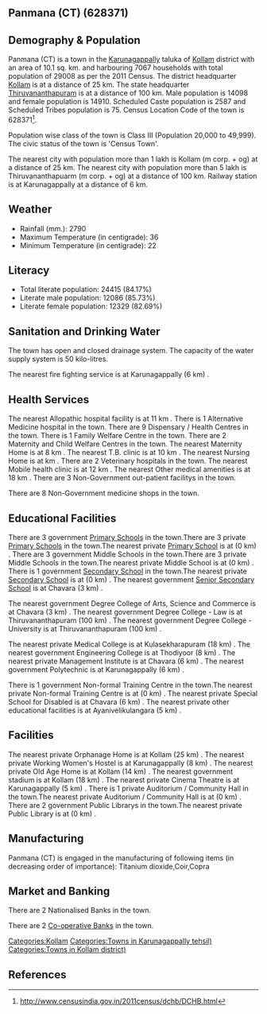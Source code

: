 {{Infobox settlement
| name=Panmana (CT)
| native_name=
| native_name_lang=
| other_name=
| nickname=
| settlement_type=Town
| image_skyline=
| image_alt=
| image_caption=
| pushpin_map=India Kerala
| pushpin_label_position=right
| pushpin_map_alt=
| pushpin_map_caption=Location in Kerala, India
| latd=
| latm=
| lats=
| latNS=
| longd=
| longm=
| longs=
| longEW=
| coordinates_display=inline,title
| subdivision_type=Country
| subdivision_name={{flag|India}}
| subdivision_type1=[[States and territories of India|State]]
| subdivision_name1=Kerala 
| subdivision_type2=[[List of districts of India|District]]
| subdivision_name2=Kollam
| subdivision_type3=Tahsil
| subdivision_name3=Karunagappally
| website=
| established_title=<!-- Established -->
| established_date=
| founder=
| named_for=
| government_type=
| governing_body=
| unit_pref=Metric
| area_footnotes=
| area_rank=
| area_total_km2=10.1
| elevation_footnotes=
| elevation_m=
| population_total=29008
| population_as_of=2011
| population_rank=
| population_density_km2=2872
| population_demonym=
| population_footnotes=
| demographics_type1=Languages=
| demographics1_title1=Official=
| demographics1_info1=[[Malayalam language|Malayalam]]
| timezone1=[[Indian Standard Time|IST]]
| utc_offset1==+5:30
| postal_code_type=[[Postal Index Number|PIN]]
| postal_code=
| area_code_type=Telephone code
| area_code=
| registration_plate=
| blank1_name_sec1=Nearest city
| blank1_info_sec1=[[Kollam (m corp. + og) ]]
| blank2_name_sec1=[[Human sex ratio|Sex ratio]]
| blank2_info_sec1=1057
| blank3_name_sec1=Literacy
| blank3_info_sec1=84.17%
| blank1_name_sec2=[[2011 Census of India|2011 census]] code
| blank1_info_sec2=628371
| footnotes=
}}

== Panmana (CT) (628371) ==

== Demography & Population ==

Panmana (CT) is a town in the [[Karunagappally]] taluka of [[Kollam]] district with an area of 10.1 sq. km. and harbouring 7067 households with total population of 29008 as per the 2011 Census. The district headquarter [[Kollam]] is at a distance of 25 km. The state headquarter [[Thiruvananthapuram]] is at a distance of 100 km. Male population is 14098 and female population is 14910. Scheduled Caste population is 2587 and Scheduled Tribes population is 75. Census Location Code of the town is 628371<ref>http://www.censusindia.gov.in/2011census/dchb/DCHB.html</ref>.

Population wise class of the town is Class III (Population 20,000 to 49,999).
The civic status of the town is 'Census Town'.

The nearest city with population more than 1 lakh is Kollam (m corp. + og)  at a distance of 25 km. The nearest city with population more than 5 lakh is Thiruvananthapuarm (m corp. + og) at a distance of 100 km. Railway station is at Karunagappally at a distance of 6 km.


== Weather ==  
* Rainfall (mm.): 2790 
* Maximum Temperature (in centigrade): 36
* Minimum Temperature (in centigrade): 22


== Literacy ==  
* Total literate population: 24415 (84.17%)
* Literate male population: 12086 (85.73%)
* Literate female population: 12329 (82.69%)


== Sanitation and Drinking Water ==  
The town has open and closed drainage system.
The capacity of the water supply system is 50 kilo-litres.

The nearest fire fighting service is at Karunagappally (6 km) .


== Health Services ==
The nearest Allopathic hospital facility is at 11 km .
There is 1 Alternative Medicine hospital in the town.
There are 9 Dispensary / Health Centres in the town.
There is 1 Family Welfare Centre in the town.
There are 2 Maternity and Child Welfare Centres in the town.
The nearest Maternity Home is at 8 km .
The nearest T.B. clinic is at 10 km .
The nearest Nursing Home is at  km .
There are 2 Veterinary hospitals in the town.
The nearest Mobile health clinic is at 12 km .
The nearest Other medical amenities is at 18 km .
There are 3 Non-Government out-patient facilitys in the town.


There are 8 Non-Government medicine shops in the town.


== Educational Facilities ==
There are 3 government [[Primary School]]s in the town.There are 3 private [[Primary School]]s in the town.The nearest private [[Primary School]] is at  (0 km) .
There are 3 government Middle Schools in the town.There are 3 private Middle Schools in the town.The nearest private Middle School is at  (0 km) .
There is 1 government [[Secondary School]] in the town.The nearest private [[Secondary School]] is at  (0 km) .
The nearest government [[Senior Secondary School]] is at Chavara  (3 km) .
 
 
 
 
 
The nearest government Degree College of Arts, Science and Commerce is at Chavara (3 km) .
The nearest government Degree College - Law is at Thiruvananthapuram (100 km) .
The nearest government Degree College - University is at Thiruvananthapuram (100 km) .
 
The nearest private Medical College is at Kulasekharapuram (18 km) .
The nearest government Engineering College is at Thodiyoor (8 km) .
The nearest private Management Institute is at Chavara (6 km) .
The nearest government Polytechnic is at Karunagappally (6 km) .
 
There is 1 government Non-formal Training Centre in the town.The nearest private Non-formal Training Centre is at  (0 km) .
The nearest private Special School for Disabled is at Chavara  (6 km) .
The nearest private other educational facilities is at Ayanivelikulangara (5 km) .


== Facilities ==
The nearest private Orphanage Home is at Kollam (25 km) .
The nearest private Working Women's Hostel is at Karunagappally (8 km) .
The nearest private Old Age Home is at Kollam (14 km) .
The nearest government stadium is at Kollam (18 km) .
The nearest private Cinema Theatre is at Karunagappally (5 km) .
There is 1 private Auditorium / Community Hall in the town.The nearest private Auditorium / Community Hall is at  (0 km) .
There are 2 government Public Librarys in the town.The nearest private Public Library is at  (0 km) .


== Manufacturing ==
Panmana (CT) is engaged in the manufacturing of following items (in decreasing order of importance): Titanium dioxide,Coir,Copra


== Market and Banking ==
There are 2 Nationalised Banks in the town.

There are 2 [[Co-operative Bank]]s in the town.




[[Categories:Kollam]]
[[Categories:Towns in Karunagappally tehsil)]]
[[Categories:Towns in Kollam district)]]


== References ==
{{Reflist}}


